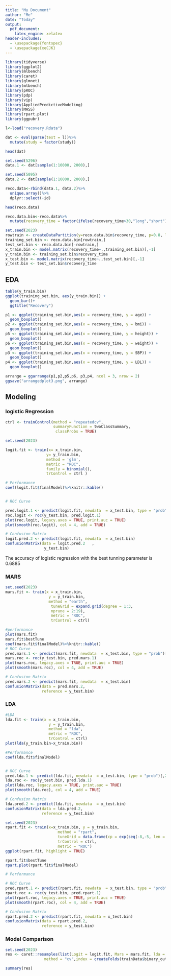 ```yaml
---
title: "My Document"
author: "Me"
date: "Today"
output:
  pdf_document:
    latex_engine: xelatex
header-includes:
  - \usepackage{fontspec}
  - \usepackage{xeCJK}
---
```

```r
library(tidyverse)
library(ggplot2)
library(mlbench)
library(caret)
library(glmnet)
library(mlbench)
library(pROC)
library(pdp)
library(vip)
library(AppliedPredictiveModeling)
library(MASS)
library(rpart.plot)
library(ggpubr)

```

```r
l<-load("recovery.Rdata")

dat <- eval(parse(text = l))%>%
  mutate(study = factor(study))

head(dat)

set.seed(5296)
data.1 <- dat[sample(1:10000, 2000),]
```

```r
set.seed(5095)
data.2 <- dat[sample(1:10000, 2000),] 
```

```r

reco.data<-rbind(data.1, data.2)%>%
  unique.array()%>%
  dplyr::select(-id)

head(reco.data)
```


```r

reco.data.bin<-reco.data%>%
  mutate(recovery_time = factor(ifelse(recovery_time>30,"long","short")))
```

```r
set.seed(2023)
rowtrain <- createDataPartition(y=reco.data.bin$recovery_time, p=0.8, list=FALSE)
training_set.bin <- reco.data.bin[rowtrain,]
test_set.bin <- reco.data.bin[-rowtrain,]
x_train.bin <- model.matrix(recovery_time~.,training_set.bin)[,-1]
y_train.bin <- training_set.bin$recovery_time
x_test.bin <- model.matrix(recovery_time~.,test_set.bin)[,-1]
y_test.bin <- test_set.bin$recovery_time
```

## EDA
```r
table(y_train.bin)
ggplot(training_set.bin, aes(y_train.bin)) + 
  geom_bar()+
  ggtitle("Recovery")
```

```r
p1 <- ggplot(training_set.bin,aes(x = recovery_time, y = age)) +
  geom_boxplot()
p2 <- ggplot(training_set.bin,aes(x = recovery_time, y = bmi)) +
  geom_boxplot()
p5 <- ggplot(training_set.bin,aes(x = recovery_time, y = height)) +
  geom_boxplot()
p6 <- ggplot(training_set.bin,aes(x = recovery_time, y = weight)) +
  geom_boxplot()
p3 <- ggplot(training_set.bin,aes(x = recovery_time, y = SBP)) +
  geom_boxplot()
p4 <- ggplot(training_set.bin,aes(x = recovery_time, y = LDL)) +
  geom_boxplot()

arrange = ggarrange(p1,p2,p5,p6, p3,p4, ncol = 3, nrow = 2)
ggsave("arrangedplot3.png", arrange)
```

## Modeling

### logistic Regression

```r
ctrl <- trainControl(method = "repeatedcv",
                     summaryFunction = twoClassSummary,
                      classProbs = TRUE)

set.seed(2023)

logit.fit <- train(x= x_train.bin, 
                  y= y_train.bin, 
                  method = 'glm',
                  metric = "ROC",
                  family = binomial(),
                  trControl = ctrl )
```

```r
# Performance
coef(logit.fit$finalModel)%>%knitr::kable()


# ROC Curve

pred.logit.1 <- predict(logit.fit, newdata  = x_test.bin, type = "prob")[,2]
roc.logit <- roc(y_test.bin, pred.logit.1)
plot(roc.logit, legacy.axes = TRUE, print.auc = TRUE)
plot(smooth(roc.logit), col = 4, add = TRUE)

# Confusion Matrix
logit.pred.2 <- predict(logit.fit, newdata  = x_test.bin)
confusionMatrix(data = logit.pred.2   ,
                 y_test.bin)

```
The accuracy of logistic regression with the best tunning parameter is 0.6885


### MARS
```r
set.seed(2023)
mars.fit <- train(x = x_train.bin,
                   y = y_train.bin,
                   method = "earth",
                    tuneGrid = expand.grid(degree = 1:3,
                    nprune = 2:19),
                    metric = "ROC",
                    trControl = ctrl)
```

```r
#performance
plot(mars.fit)
mars.fit$bestTune
coef(mars.fit$finalModel)%>%knitr::kable()
# ROC Curve
pred.mars.1 <- predict(mars.fit, newdata  = x_test.bin, type = "prob")[,2]
mars.roc <- roc(y_test.bin, pred.mars.1)
plot(mars.roc, legacy.axes = TRUE, print.auc = TRUE)
plot(smooth(mars.roc), col = 4, add = TRUE)

# Confusion Matrix
pred.mars.2 <- predict(mars.fit, newdata  = x_test.bin)
confusionMatrix(data = pred.mars.2,
                reference = y_test.bin)
```
### LDA
```r
#LDA
lda.fit <- train(x = x_train.bin,
                   y = y_train.bin,
                   method = "lda",
                   metric = "ROC",
                   trControl = ctrl)
plot(lda(y_train.bin~x_train.bin))
```

```r

#Performance
coef(lda.fit$finalModel)


# ROC Curve
pred.lda.1 <- predict(lda.fit, newdata  = x_test.bin, type = "prob")[,2]
lda.roc <- roc(y_test.bin, pred.lda.1)
plot(lda.roc, legacy.axes = TRUE, print.auc = TRUE)
plot(smooth(lda.roc), col = 4, add = TRUE)

# Confusion Matrix
lda.pred.2 <- predict(lda.fit, newdata  = x_test.bin)
confusionMatrix(data = lda.pred.2,
                reference = y_test.bin)

```

```r

set.seed(2023)
rpart.fit <- train(x=x_train.bin, y = y_train.bin,
                       method = "rpart",
                       tuneGrid = data.frame(cp = exp(seq(-8,-5, len = 50))),
                       trControl = ctrl,
                       metric = "ROC")
ggplot(rpart.fit, highlight = TRUE)


```

```r
rpart.fit$bestTune
rpart.plot(rpart.fit$finalModel)
```

```r

# Performance

# ROC Curve
pred.rpart.1 <- predict(rpart.fit, newdata  = x_test.bin, type = "prob")[,2]
rpart.roc <- roc(y_test.bin, pred.rpart.1)
plot(rpart.roc, legacy.axes = TRUE, print.auc = TRUE)
plot(smooth(rpart.roc), col = 4, add = TRUE)

# Confusion Matrix
rpart.pred.2 <- predict(rpart.fit, newdata = x_test.bin)
confusionMatrix(data = rpart.pred.2,
                reference = y_test.bin)

```



### Model Comparison
```r
set.seed(2023)
res <- caret::resamples(list(Logit = logit.fit, Mars = mars.fit, lda = lda.fit, rpart=rpart.fit),metric = c("F", "ROC", "Accuracy", "Precision"),
                 method = "cv",index = createFolds(trainData$binary_outcome, k = 10))

summary(res)
```






